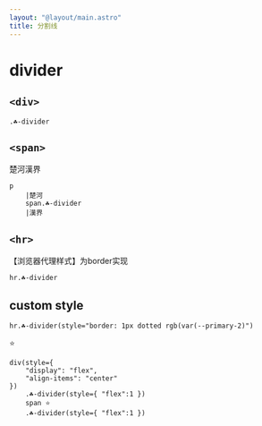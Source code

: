 ```yaml
---
layout: "@layout/main.astro"
title: 分割线
---
```



# divider

## `<div>`

<T class="☘-divider" />

```pug
.☘-divider
```

## `<span>`

<p>楚河<T tag="span" class="☘-divider" />漢界</p>

```pug
p
    |楚河
    span.☘-divider
    |漢界
```

## `<hr>`

【浏览器代理样式】为border实现

<T tag="hr" class="☘-divider" />

```pug
hr.☘-divider
```

## custom style

<T tag="hr" class="☘-divider" style="border: 1px dotted rgb(var(--primary-2)"/>

```pug
hr.☘-divider(style="border: 1px dotted rgb(var(--primary-2)")
```

<div style="display: flex; align-items: center">
    <T class="☘-divider" style='flex: 1' />
    <span>⭐</span>
    <T class="☘-divider" style='flex: 1' />
</div>

```pug
div(style={ 
    "display": "flex", 
    "align-items": "center" 
})
    .☘-divider(style={ "flex":1 })
    span ⭐
    .☘-divider(style={ "flex":1 })
```